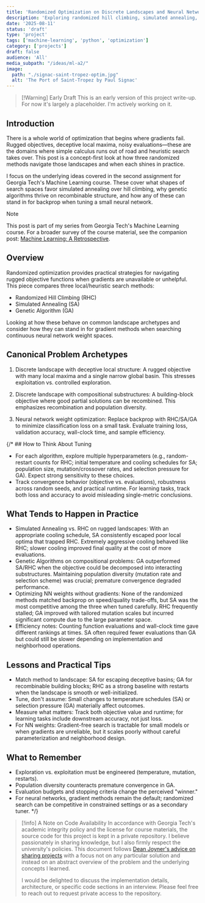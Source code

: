 ```yaml
---
title: 'Randomized Optimization on Discrete Landscapes and Neural Networks'
description: 'Exploring randomized hill climbing, simulated annealing, and genetic algorithms across discrete fitness landscapes and as alternatives to backprop for neural network weight search.'
date: '2025-08-11'
status: 'draft'
type: 'project'
tags: ['machine-learning', 'python', 'optimization']
category: ['projects']
draft: false
audience: 'All'
media_subpath: "/ideas/ml-a2/"
image:
  path: "./signac-saint-tropez-optim.jpg"
  alt: 'The Port of Saint-Tropez by Paul Signac'
---
```


> [!Warning] Early Draft
> This is an early version of this project write-up. For now it's largely a placeholder. I'm actively working on it.

## Introduction

There is a whole world of optimization that begins where gradients fail. Rugged objectives, deceptive local maxima, noisy evaluations—these are the domains where simple calculus runs out of road and heuristic search takes over. This post is a concept-first look at how three randomized methods navigate those landscapes and when each shines in practice.

I focus on the underlying ideas covered in the second assignment for Georgia Tech's Machine Learning course. These cover what shapes of search spaces favor simulated annealing over hill climbing, why genetic algorithms thrive on recombinable structure, and how any of these can stand in for backprop when tuning a small neural network.

> [!note]
> This post is part of my series from Georgia Tech's Machine Learning course. For a broader survey of the course material, see the companion post: [Machine Learning: A Retrospective](/ideas/2025/ml-retro/).

## Overview

Randomized optimization provides practical strategies for navigating rugged objective functions when gradients are unavailable or unhelpful. This piece compares three local/heuristic search methods:

- Randomized Hill Climbing (RHC)
- Simulated Annealing (SA)
- Genetic Algorithm (GA)

Looking at how these behave on common landscape archetypes and consider how they can stand in for gradient methods when searching continuous neural network weight spaces.

## Canonical Problem Archetypes

1) Discrete landscape with deceptive local structure: A rugged objective with many local maxima and a single narrow global basin. This stresses exploitation vs. controlled exploration.

2) Discrete landscape with compositional substructures: A building-block objective where good partial solutions can be recombined. This emphasizes recombination and population diversity.

3) Neural network weight optimization: Replace backprop with RHC/SA/GA to minimize classification loss on a small task. Evaluate training loss, validation accuracy, wall-clock time, and sample efficiency.

{/* ## How to Think About Tuning

- For each algorithm, explore multiple hyperparameters (e.g., random-restart counts for RHC; initial temperature and cooling schedules for SA; population size, mutation/crossover rates, and selection pressure for GA). Expect strong sensitivity to these choices.
- Track convergence behavior (objective vs. evaluations), robustness across random seeds, and practical runtime. For learning tasks, track both loss and accuracy to avoid misleading single-metric conclusions.

## What Tends to Happen in Practice

- Simulated Annealing vs. RHC on rugged landscapes: With an appropriate cooling schedule, SA consistently escaped poor local optima that trapped RHC. Extremely aggressive cooling behaved like RHC; slower cooling improved final quality at the cost of more evaluations.
- Genetic Algorithms on compositional problems: GA outperformed SA/RHC when the objective could be decomposed into interacting substructures. Maintaining population diversity (mutation rate and selection scheme) was crucial; premature convergence degraded performance.
- Optimizing NN weights without gradients: None of the randomized methods matched backprop on speed/quality trade-offs, but SA was the most competitive among the three when tuned carefully. RHC frequently stalled; GA improved with tailored mutation scales but incurred significant compute due to the large parameter space.
- Efficiency notes: Counting function evaluations and wall-clock time gave different rankings at times. SA often required fewer evaluations than GA but could still be slower depending on implementation and neighborhood operations.

## Lessons and Practical Tips

- Match method to landscape: SA for escaping deceptive basins; GA for recombinable building blocks; RHC as a strong baseline with restarts when the landscape is smooth or well-initialized.
- Tune, don't assume: Small changes to temperature schedules (SA) or selection pressure (GA) materially affect outcomes.
- Measure what matters: Track both objective value and runtime; for learning tasks include downstream accuracy, not just loss.
- For NN weights: Gradient-free search is tractable for small models or when gradients are unreliable, but it scales poorly without careful parameterization and neighborhood design.

## What to Remember

- Exploration vs. exploitation must be engineered (temperature, mutation, restarts).
- Population diversity counteracts premature convergence in GA.
- Evaluation budgets and stopping criteria change the perceived "winner."
- For neural networks, gradient methods remain the default; randomized search can be competitive in constrained settings or as a secondary tuner. */}

> [!info] A Note on Code Availability
> In accordance with Georgia Tech's academic integrity policy and the license for course materials, the source code for this project is kept in a private repository. I believe passionately in sharing knowledge, but I also firmly respect the university's policies. This document follows [Dean Joyner's advice on sharing projects](https://www.reddit.com/r/OMSCS/comments/zwdwns/comment/j1udv6w/) with a focus not on any particular solution and instead on an abstract overview of the problem and the underlying concepts I learned.
>
> I would be delighted to discuss the implementation details, architecture, or specific code sections in an interview. Please feel free to reach out to request private access to the repository.
